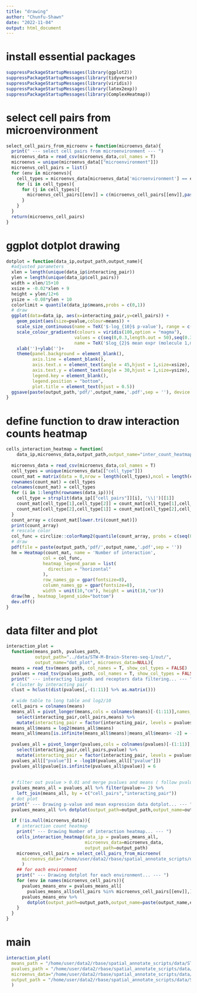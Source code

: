```yaml
---
title: "drawing"
author: "Chunfu-Shawn"
date: "2022-11-04"
output: html_document
---
```


# install essential packages
```r
suppressPackageStartupMessages(library(ggplot2))
suppressPackageStartupMessages(library(tidyverse))
suppressPackageStartupMessages(library(viridis))
suppressPackageStartupMessages(library(latex2exp))
suppressPackageStartupMessages(library(ComplexHeatmap))
```

# select cell pairs from microenvironment
```r
select_cell_pairs_from_microenv = function(microenvs_data){
  print(" --- select cell pairs from microenvironment --- ")
  microenvs_data = read_csv(microenvs_data,col_names = T)
  microenvs = unique(microenvs_data[["microenvironment"]])
  microenvs_cell_pairs = list()
  for (env in microenvs){
    cell_types = microenvs_data[microenvs_data['microenvironment'] == env,][["cell_type"]]
    for (i in cell_types){
      for (j in cell_types){
        microenvs_cell_pairs[[env]] = c(microenvs_cell_pairs[[env]],paste(i,j,sep = '|'))
      }
    }
  }
  return(microenvs_cell_pairs)
}
```

# ggplot dotplot drawing
```r
dotplot = function(data_ip,output_path,output_name){
  #adjusted parameters
  xlen = length(unique(data_ip$interacting_pair))
  ylen = length(unique(data_ip$cell_pairs))
  width = xlen/15+10
  xsize = -0.02*xlen + 9
  height = ylen/12+6
  ysize = -0.08*ylen + 10
  colorlimit = quantile(data_ip$means,probs = c(0,1))
  # draw
  ggplot(data=data_ip, aes(x=interacting_pair,y=cell_pairs)) +
    geom_point(aes(size=pvalue,colour=means)) +
    scale_size_continuous(name = TeX('$-log_{10}$ p-value'), range = c(0.1,2))+ 
    scale_colour_gradientn(colours = viridis(100,option = "magma"),
                          values = c(seq(0,0.3,length.out = 50),seq(0.3,1,length.out = 50)),
                          name = TeX('$log_{2}$ mean expr (molecule 1,molecule 2)')) +
    xlab('')+ylab('')+
    theme(panel.background = element_blank(),
          axis.line = element_blank(),
          axis.text.x = element_text(angle = 45,hjust = 1,size=xsize),
          axis.text.y = element_text(angle = 30,hjust = 1,size=ysize),
          legend.key = element_blank(),
          legend.position = "bottom",
          plot.title = element_text(hjust = 0.5))
  ggsave(paste(output_path,'pdf/',output_name,'.pdf',sep = ''), device = 'pdf', width = width, height = height)
}
```

# define function to draw interaction counts heatmap 
```r
cells_interaction_heatmap = function(
    data_ip,microenvs_data,output_path,output_name="inter_count_heatmap"){
  
  microenvs_data = read_csv(microenvs_data,col_names = T)
  cell_types = unique(microenvs_data[["cell_type"]])
  count_mat = matrix(data = 0,nrow = length(cell_types),ncol = length(cell_types))
  rownames(count_mat) = cell_types
  colnames(count_mat) = cell_types
  for (i in 1:length(rownames(data_ip))){
    cell_type = strsplit(data_ip[["cell_pairs"]][i], '\\|')[[1]]
    count_mat[cell_type[1],cell_type[2]] = count_mat[cell_type[1],cell_type[2]] +1
    count_mat[cell_type[2],cell_type[1]] = count_mat[cell_type[2],cell_type[1]] +1
  }
  count_array = c(count_mat[lower.tri(count_mat)])
  print(count_array) 
  # rescale color
  col_func = circlize::colorRamp2(quantile(count_array, probs = c(seq(0,0.7,length.out=30),seq(0.7,1,length.out=70))), viridis(100,option = "B"))
  # draw
  pdf(file = paste(output_path,'pdf/',output_name,'.pdf',sep = ''))
  hm = Heatmap(count_mat, name = 'Number of interaction',
              col = col_func,
              heatmap_legend_param = list(
                direction = "horizontal"
              ),
              row_names_gp = gpar(fontsize=8),
              column_names_gp = gpar(fontsize=8),
              width = unit(10,"cm"), height = unit(10,"cm"))
  draw(hm , heatmap_legend_side="bottom")
  dev.off()
}
```

# data filter and plot
```r
interaction_plot = 
  function(means_path, pvalues_path,
           output_path="../data/STW-M-Brain-Stereo-seq-1/out/",
           output_name="dot_plot", microenvs_data=NULL){
  means = read_tsv(means_path, col_names = T, show_col_types = FALSE)
  pvalues = read_tsv(pvalues_path, col_names = T, show_col_types = FALSE)
  print(" --- interacting ligands and receptors data filtering... --- ")
  # cluster by interacting pair
  clust = hclust(dist(pvalues[,-(1:11)] %>% as.matrix()))
  
  # wide table to long table and log2/10
  cell_pairs = colnames(means)
  means_all = pivot_longer(means,cols = colnames(means)[-(1:11)],names_to = "cell_pairs", values_to = "means") %>%
    select(interacting_pair,cell_pairs,means) %>% 
    mutate(interacting_pair = factor(interacting_pair, levels = pvalues[clust$order,]$interacting_pair))
  means_all$means = log2(means_all$means)
  means_all$means[is.infinite(means_all$means)|means_all$means< -2] = -2
  
  pvalues_all = pivot_longer(pvalues,cols = colnames(pvalues)[-(1:11)],names_to = "cell_pairs", values_to = "pvalue") %>%
    select(interacting_pair,cell_pairs,pvalue) %>% 
    mutate(interacting_pair = factor(interacting_pair, levels = pvalues[clust$order,]$interacting_pair))
  pvalues_all[["pvalue"]] = -log10(pvalues_all[["pvalue"]])
  pvalues_all$pvalue[is.infinite(pvalues_all$pvalue)] = 6
  
  
  # filter out pvalue > 0.01 and merge pvalues and means ( follow pvalue )
  pvalues_means_all = pvalues_all %>% filter(pvalue>= 2) %>% 
    left_join(means_all, by = c("cell_pairs","interacting_pair"))
  # dot plot
  print(" --- Drawing p-value and mean expression data dotplot... --- ")
  pvalues_means_all %>% dotplot(output_path=output_path,output_name=output_name)
  
  if (!is.null(microenvs_data)){
    # interaction count heatmap
    print(" --- Drawing Number of interaction heatmap... --- ")
    cells_interaction_heatmap(data_ip = pvalues_means_all, 
                              microenvs_data=microenvs_data,
                              output_path=output_path)
    microenvs_cell_pairs = select_cell_pairs_from_microenv(
      microenvs_data="/home/user/data2/rbase/spatial_annotate_scripts/data/STW-M-Brain-Stereo-seq-1/out/microenvironment.csv"
      )
    ## for each environment
    print(" --- Drawing dotplot for each environment... --- ")
    for (env in names(microenvs_cell_pairs)){
      pvalues_means_env = pvalues_means_all[
        pvalues_means_all$cell_pairs %in% microenvs_cell_pairs[[env]],]
      pvalues_means_env %>% 
        dotplot(output_path=output_path,output_name=paste(output_name,env,sep = "_"))
    }
  }
}
```

# main
```r
interaction_plot(
  means_path = "/home/user/data2/rbase/spatial_annotate_scripts/data/STW-M-Brain-Stereo-seq-1/out/means.txt",
  pvalues_path = "/home/user/data2/rbase/spatial_annotate_scripts/data/STW-M-Brain-Stereo-seq-1/out/pvalues.txt",
  microenvs_data="/home/user/data2/rbase/spatial_annotate_scripts/data/STW-M-Brain-Stereo-seq-1/out/microenvironment.csv",
  output_path = "/home/user/data2/rbase/spatial_annotate_scripts/data/STW-M-Brain-Stereo-seq-1/out/",
  )
```


